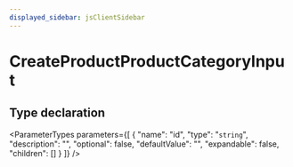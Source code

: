 ```yaml
---
displayed_sidebar: jsClientSidebar
---
```



# CreateProductProductCategoryInput

## Type declaration

<ParameterTypes parameters={[
  {
    "name": "id",
    "type": "`string`",
    "description": "",
    "optional": false,
    "defaultValue": "",
    "expandable": false,
    "children": []
  }
]} />
